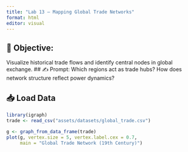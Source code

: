 ```yaml
---
title: "Lab 13 – Mapping Global Trade Networks"
format: html
editor: visual
---
```


## 🧭 Objective: 
Visualize historical trade flows and identify central nodes in global exchange.
## ✍️ Prompt: 
Which regions act as trade hubs? How does network structure reflect power dynamics?

## 📥 Load Data
```r
library(igraph)
trade <- read_csv("assets/datasets/global_trade.csv")

g <- graph_from_data_frame(trade)
plot(g, vertex.size = 5, vertex.label.cex = 0.7,
     main = "Global Trade Network (19th Century)")
```


